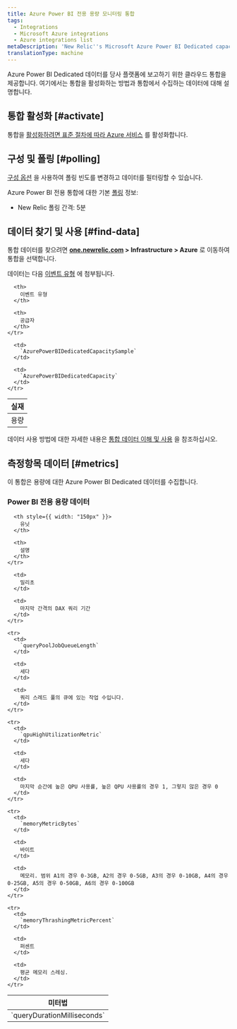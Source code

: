 ```yaml
---
title: Azure Power BI 전용 용량 모니터링 통합
tags:
  - Integrations
  - Microsoft Azure integrations
  - Azure integrations list
metaDescription: 'New Relic''s Microsoft Azure Power BI Dedicated capacities monitoring integration: how to install it, configure it, and understand the data it reports.'
translationType: machine
---
```


Azure Power BI Dedicated 데이터를 당사 플랫폼에 보고하기 위한 클라우드 통합을 제공합니다. 여기에서는 통합을 활성화하는 방법과 통합에서 수집하는 데이터에 대해 설명합니다.

## 통합 활성화 [#activate]

통합을 [활성화하려면 표준 절차에 따라 Azure 서비스](/docs/infrastructure/microsoft-azure-integrations/getting-started/activate-azure-integrations) 를 활성화합니다.

## 구성 및 폴링 [#polling]

[구성 옵션](/docs/integrations/new-relic-integrations/getting-started/configure-polling-frequency-data-collection-cloud-integrations) 을 사용하여 폴링 빈도를 변경하고 데이터를 필터링할 수 있습니다.

Azure Power BI 전용 통합에 대한 기본 [폴링](/docs/infrastructure/microsoft-azure-integrations/getting-started/azure-integration-polling) 정보:

* New Relic 폴링 간격: 5분

## 데이터 찾기 및 사용 [#find-data]

통합 데이터를 찾으려면 **[one.newrelic.com](https://one.newrelic.com/all-capabilities) > Infrastructure > Azure** 로 이동하여 통합을 선택합니다.

데이터는 다음 [이벤트 유형](/docs/data-apis/understand-data/new-relic-data-types/#event-data) 에 첨부됩니다.

<table>
  <thead>
    <tr>
      <th>
        실재
      </th>

      <th>
        이벤트 유형
      </th>

      <th>
        공급자
      </th>
    </tr>
  </thead>

  <tbody>
    <tr>
      <td>
        용량
      </td>

      <td>
        `AzurePowerBIDedicatedCapacitySample`
      </td>

      <td>
        `AzurePowerBIDedicatedCapacity`
      </td>
    </tr>
  </tbody>
</table>

데이터 사용 방법에 대한 자세한 내용은 [통합 데이터 이해 및 사용](/docs/infrastructure/integrations/find-use-infrastructure-integration-data) 을 참조하십시오.

## 측정항목 데이터 [#metrics]

이 통합은 용량에 대한 Azure Power BI Dedicated 데이터를 수집합니다.

### Power BI 전용 용량 데이터

<table>
  <thead>
    <tr>
      <th style={{ width: "275px" }}>
        미터법
      </th>

      <th style={{ width: "150px" }}>
        유닛
      </th>

      <th>
        설명
      </th>
    </tr>
  </thead>

  <tbody>
    <tr>
      <td>
        `queryDurationMilliseconds`
      </td>

      <td>
        밀리초
      </td>

      <td>
        마지막 간격의 DAX 쿼리 기간
      </td>
    </tr>

    <tr>
      <td>
        `queryPoolJobQueueLength`
      </td>

      <td>
        세다
      </td>

      <td>
        쿼리 스레드 풀의 큐에 있는 작업 수입니다.
      </td>
    </tr>

    <tr>
      <td>
        `qpuHighUtilizationMetric`
      </td>

      <td>
        세다
      </td>

      <td>
        마지막 순간에 높은 QPU 사용률, 높은 QPU 사용률의 경우 1, 그렇지 않은 경우 0
      </td>
    </tr>

    <tr>
      <td>
        `memoryMetricBytes`
      </td>

      <td>
        바이트
      </td>

      <td>
        메모리. 범위 A1의 경우 0-3GB, A2의 경우 0-5GB, A3의 경우 0-10GB, A4의 경우 0-25GB, A5의 경우 0-50GB, A6의 경우 0-100GB
      </td>
    </tr>

    <tr>
      <td>
        `memoryThrashingMetricPercent`
      </td>

      <td>
        퍼센트
      </td>

      <td>
        평균 메모리 스레싱.
      </td>
    </tr>
  </tbody>
</table>